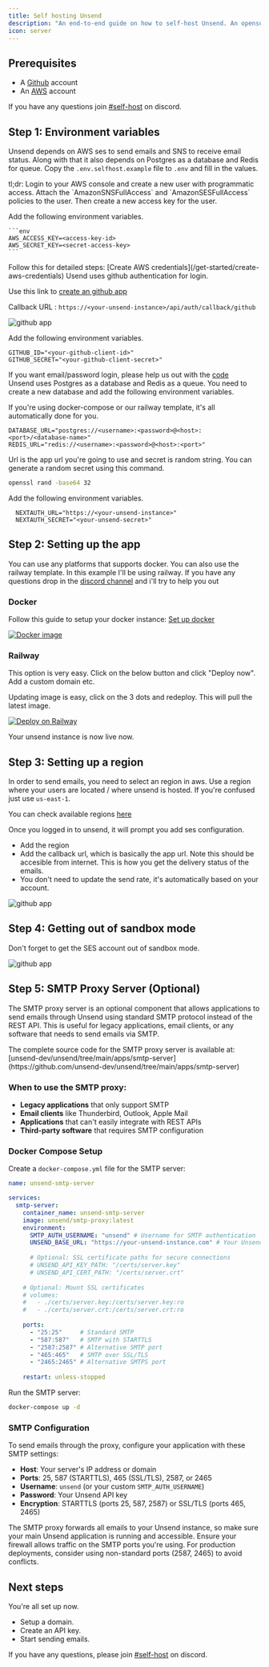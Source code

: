 ```yaml
---
title: Self hosting Unsend
description: "An end-to-end guide on how to self-host Unsend. An opensource sending infrastructure for developers."
icon: server
---
```


## Prerequisites

- A [Github](https://github.com) account
- An [AWS](https://aws.amazon.com) account

If you have any questions join [#self-host](https://discord.gg/gbsvjb9MqV) on discord.

## Step 1: Environment variables

Unsend depends on AWS ses to send emails and SNS to receive email status. Along with that it also depends on Postgres as a database and Redis for queue. Copy the `.env.selfhost.example` file to `.env` and fill in the values.

<Steps>
  <Step title="AWS credentials">
  tl;dr: Login to your AWS console and create a new user with programmatic access. Attach the `AmazonSNSFullAccess` and `AmazonSESFullAccess` policies to the user. Then create a new access key for the user.

Add the following environment variables.

    ```env
    AWS_ACCESS_KEY=<access-key-id>
    AWS_SECRET_KEY=<secret-access-key>
    ```

<Tip>
  Follow this for detailed steps: [Create AWS
  credentials](/get-started/create-aws-credentials)
</Tip>

  </Step>
  <Step title="Github app credentials for login">
  Usend uses github authentication for login.

Use this link to [create an github app](https://docs.github.com/en/apps/creating-github-apps/about-creating-github-apps/about-creating-github-apps)

Callback URL : `https://<your-unsend-instance>/api/auth/callback/github`

![github app](/images/github-callback.png)

Add the following environment variables.

```env
GITHUB_ID="<your-github-client-id>"
GITHUB_SECRET="<your-github-client-secret>"
```

  <Info>If you want email/password login, please help us out with the [code](https://github.com/unsend-dev/unsend) </Info>  
  </Step>
  <Step title="Database & Redis">
  Unsend uses Postgres as a database and Redis as a queue. You need to create a new database and add the following environment variables.

If you're using docker-compose or our railway template, it's all automatically done for you.

```env
DATABASE_URL="postgres://<username>:<password>@<host>:<port>/<database-name>"
REDIS_URL="redis://<username>:<password>@<host>:<port>"
```

  </Step>
  <Step title="Next auth url and secret">
  Url is the app url you're going to use and secret is random string. You can generate a random secret using this command.

```sh
openssl rand -base64 32
```

Add the following environment variables.

```env
  NEXTAUTH_URL="https://<your-unsend-instance>"
  NEXTAUTH_SECRET="<your-unsend-secret>"
```

  </Step>
</Steps>

## Step 2: Setting up the app

You can use any platforms that supports docker. You can also use the railway template. In this example I'll be using railway. If you have any questions drop in the [discord channel](https://discord.gg/gbsvjb9MqV) and i'll try to help you out

### Docker

Follow this guide to setup your docker instance: [Set up docker](/get-started/set-up-docker)

[![Docker image](https://img.shields.io/badge/dockerhub-images-important.svg?logo=Docker)](https://hub.docker.com/r/unsend/unsend)

### Railway

This option is very easy. Click on the below button and click "Deploy now". Add a custom domain etc.

Updating image is easy, click on the 3 dots and redeploy. This will pull the latest image.

[![Deploy on Railway](https://railway.app/button.svg)](https://railway.app/template/QbMnwX?referralCode=oaAwvp)

Your unsend instance is now live now.

## Step 3: Setting up a region

In order to send emails, you need to select an region in aws. Use a region where your users are located / where unsend is hosted. If you're confused just use `us-east-1`.

You can check available regions [here](https://docs.aws.amazon.com/general/latest/gr/ses.html)

Once you logged in to unsend, it will prompt you add ses configuration.

- Add the region
- Add the callback url, which is basically the app url. Note this should be accesible from internet. This is how you get the delivery status of the emails.
- You don't need to update the send rate, it's automatically based on your account.

![github app](/images/ses-settings/add-ses-settings.png)

## Step 4: Getting out of sandbox mode

<Warning>Don't forget to get the SES account out of sandbox mode.</Warning>

![github app](/images/ses-settings/sandbox.png)

## Step 5: SMTP Proxy Server (Optional)

The SMTP proxy server is an optional component that allows applications to send emails through Unsend using standard SMTP protocol instead of the REST API. This is useful for legacy applications, email clients, or any software that needs to send emails via SMTP.

<Tip>
The complete source code for the SMTP proxy server is available at: [unsend-dev/unsend/tree/main/apps/smtp-server](https://github.com/unsend-dev/unsend/tree/main/apps/smtp-server)
</Tip>

### When to use the SMTP proxy:
- **Legacy applications** that only support SMTP
- **Email clients** like Thunderbird, Outlook, Apple Mail
- **Applications** that can't easily integrate with REST APIs
- **Third-party software** that requires SMTP configuration

### Docker Compose Setup

Create a `docker-compose.yml` file for the SMTP server:

```yaml
name: unsend-smtp-server

services:
  smtp-server:
    container_name: unsend-smtp-server
    image: unsend/smtp-proxy:latest
    environment:
      SMTP_AUTH_USERNAME: "unsend" # Username for SMTP authentication
      UNSEND_BASE_URL: "https://your-unsend-instance.com" # Your Unsend instance URL
      
      # Optional: SSL certificate paths for secure connections
      # UNSEND_API_KEY_PATH: "/certs/server.key"
      # UNSEND_API_CERT_PATH: "/certs/server.crt"
    
    # Optional: Mount SSL certificates
    # volumes:
    #   - ./certs/server.key:/certs/server.key:ro
    #   - ./certs/server.crt:/certs/server.crt:ro
    
    ports:
      - "25:25"     # Standard SMTP
      - "587:587"   # SMTP with STARTTLS
      - "2587:2587" # Alternative SMTP port
      - "465:465"   # SMTP over SSL/TLS
      - "2465:2465" # Alternative SMTPS port
    
    restart: unless-stopped
```

Run the SMTP server:

```bash
docker-compose up -d
```

### SMTP Configuration

To send emails through the proxy, configure your application with these SMTP settings:

- **Host**: Your server's IP address or domain
- **Ports**: 25, 587 (STARTTLS), 465 (SSL/TLS), 2587, or 2465
- **Username**: `unsend` (or your custom `SMTP_AUTH_USERNAME`)
- **Password**: Your Unsend API key
- **Encryption**: STARTTLS (ports 25, 587, 2587) or SSL/TLS (ports 465, 2465)

<Tip>
The SMTP proxy forwards all emails to your Unsend instance, so make sure your main Unsend application is running and accessible.
</Tip>

<Warning>
Ensure your firewall allows traffic on the SMTP ports you're using. For production deployments, consider using non-standard ports (2587, 2465) to avoid conflicts.
</Warning>

## Next steps

You're all set up now.

- Setup a domain.
- Create an API key.
- Start sending emails.

If you have any questions, please join [#self-host](https://discord.gg/gbsvjb9MqV) on discord.
